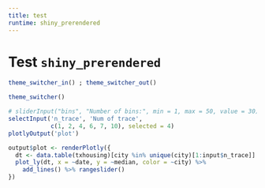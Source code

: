 ```yaml
---
title: test
runtime: shiny_prerendered
---
```


# Test `shiny_prerendered`

```r
theme_switcher_in() ; theme_switcher_out()
```

```r
theme_switcher()
```

```r
# sliderInput("bins", "Number of bins:", min = 1, max = 50, value = 30)
selectInput('n_trace', 'Num of trace',
            c(1, 2, 4, 6, 7, 10), selected = 4)
plotlyOutput('plot')
```

```r
output$plot <- renderPlotly({
  dt <- data.table(txhousing)[city %in% unique(city)[1:input$n_trace]]
  plot_ly(dt, x = ~date, y = ~median, color = ~city) %>%
    add_lines() %>% rangeslider()
})
```
